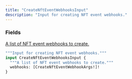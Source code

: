 ```yaml
---
title: "CreateNftEventWebhooksInput"
description: "Input for creating NFT event webhooks."
---
```


### Fields

<a href="/api-reference/types/createnfteventwebhookargs">
  <ResponseField name="webhooks" type="[CreateNftEventWebhookArgs!]!" required>
    A list of NFT event webhooks to create.
  </ResponseField>
</a>


```graphql CreateNftEventWebhooksInput
"""Input for creating NFT event webhooks."""
input CreateNftEventWebhooksInput {
  """A list of NFT event webhooks to create."""
  webhooks: [CreateNftEventWebhookArgs!]!
}
```
